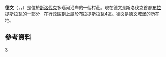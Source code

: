 {{noteTA
|1=zh-cn:布拉迪斯拉发;zh-hk:布拉迪斯拉發;zh-tw:布拉提斯拉瓦;
}}
{{Geobox|settlement
<!-- *** Heading *** -->
|name = Devín
|native_name = 
|other_name = 
|category = Borough
<!-- *** Name *** -->
|etymology = 
|official_name = 
|motto = 
|nickname = 
<!-- *** Image *** -->
|image = Devin village.JPG
|image_caption = 
<!-- *** Symbols *** -->
|flag = 
|symbol = Coat of Arms of Devín.svg
<!-- *** Country etc. *** -->
|country = 斯洛伐克
|country_flag = 1
|state = 
|region = [[布拉提斯拉瓦|布拉提斯拉瓦]]
|district = 布拉提斯拉瓦4區
|municipality = 
<!-- *** Family *** -->
|part = 
|river = [[Danube|Danube]], [[Morava_River|Morava]]
<!-- *** Locations *** -->
|location = 
|elevation = 125
|lat_d = 48
|lat_m = 10
|lat_s = 26
|lat_NS = N
|long_d = 16
|long_m = 59
|long_s = 00
|long_EW = E
|coordinates_type =
|highest = 
|highest_lat_d = 
|highest_long_d = 
|lowest = 
|lowest_lat_d = 
|lowest_long_d = 
<!-- *** Dimensions *** -->
|area = 13.964
|area_round = 3
<!-- *** Population *** -->
|population = 1005
|population_date = 2005
|population_density = auto
<!-- *** History & management *** -->
|established = 1237
|established_type = 首次提及
|date = 
|mayor = 
<!-- *** Codes *** -->
|timezone = 
|timezone_DST = 
|postal_code = 84105
|area_code = +421-02
|code = BA, BL
|code_type = 車牌號
<!-- *** UNESCO etc. *** -->
<!-- *** Free fields *** -->
|free = 
<!-- *** Maps *** -->
|map = Slovakia - outline map.svg
|map_background = Slovakia - background map.png
|map_caption = Location of Devín in Slovakia
|map_locator = Slovakia
<!-- *** Websites *** -->
|website = [http://www.devin.sk Devín]
|commons = Devín
<!-- *** Footnotes *** -->
|footnotes =Source<ref>[http://www.statistics.sk/mosmis/eng/run.html Mestská a obecná štatistika SR<!--Bot-generated title-->] {{webarchive|url=https://web.archive.org/web/20070513023228/http://www.statistics.sk/mosmis/eng/run.html |date=2007-05-13 }}</ref>
}}
'''德文'''（{{lang-sk|Devín}}，{{lang-hu|Dévény}}，{{lang-de|Theben}}）是位於[[斯洛伐克|斯洛伐克]]多瑙河沿岸的一個村莊。現在德文是斯洛伐克首都[[布拉提斯拉瓦|布拉提斯拉瓦]]的一部分，在行政區劃上屬於布拉提斯拉瓦4區。德文是[[德文城堡|德文城堡]]的所在地。
== 參考資料 ==
{{reflist}}

{{斯洛伐克小作品}}

[[Category:布拉提斯拉瓦行政區劃|3]]